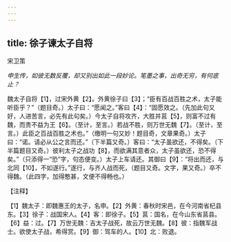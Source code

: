 ```yaml
---
---
---
```

title: 徐子谏太子自将
---



宋卫策

*申生传，如彼无数反覆，却又别出如此一段妙论。笔墨之事，出奇无穷，有何底止？*

魏太子自将【1】，过宋外黄【2】。外黄徐子曰【3】；“臣有百战百胜之术，太子能听臣乎？”（题目奇。）太子曰：“愿闻之。”客曰【4】：“固愿效之。（先加此句又好，人进苦言，必先有此句矣。）今太子自将攻齐，大胜并莒【5】，则富不过有魏，而贵不益为王【6】。（至计，至言。）若战不胜，则万世无魏【7】。（至计，至言。）此臣之百战百胜之术也。”（缴明一句又妙！题目奇，文章果奇。）太子曰：“诺。请必从公之言而还。”（下半篇又奇。）客曰：“太子虽欲还，不得矣。（下半篇题目又奇。）彼利太子之战功【8】，而欲满其意者众，太子虽欲还，恐不得矣。”（只添得一“恐”字，句态便变。）太子上车请还。其御曰【9】：“将出而还，与北同【10】，不如遂行。”遂行，与齐人战而死，（题目又奇。文字，果又奇。）卒不得魏。（此四字，加得憨甚，文便不得畅也。）

【注释】

【1】魏太子：即魏惠王的太子，名申。【2】外黄：春秋时宋邑，在今河南省杞县东。【3】徐子：战国宋人。【4】客：即徐子。【5】莒：国名，在今山东省莒县。【6】益：过。【7】万世无魏：吉太子战死，故云万世无魏。【8】彼：指魏军战士。欲使太子战，希得赏。【9】御：驾车的人。【10】北：败退。